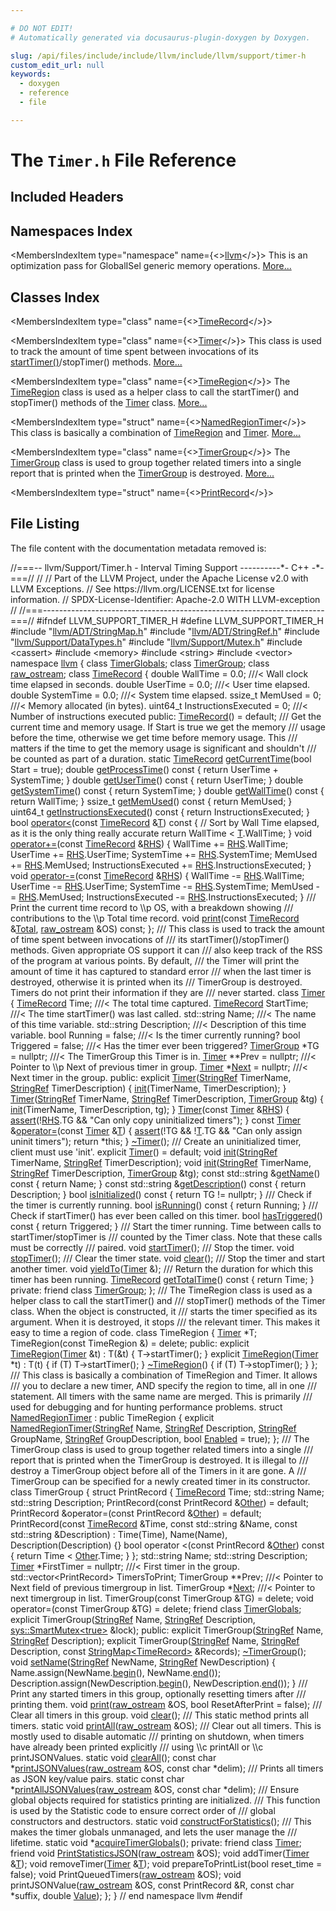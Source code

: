 ```yaml
---

# DO NOT EDIT!
# Automatically generated via docusaurus-plugin-doxygen by Doxygen.

slug: /api/files/include/include/llvm/include/llvm/support/timer-h
custom_edit_url: null
keywords:
  - doxygen
  - reference
  - file

---
```





# The `Timer.h` File Reference

<DoxygenPage pluginConfig={pluginConfig}>



## Included Headers

<IncludesList>
<IncludesListItem
  filePath="llvm/ADT/StringMap.h"
  permalink="/docs/api/files/include/include/llvm/include/llvm/adt/stringmap-h"
  isLocal="true" />
<IncludesListItem
  filePath="llvm/ADT/StringRef.h"
  permalink="/docs/api/files/include/include/llvm/include/llvm/adt/stringref-h"
  isLocal="true" />
<IncludesListItem
  filePath="llvm/Support/DataTypes.h"
  permalink="/docs/api/files/include/include/llvm/include/llvm/support/datatypes-h"
  isLocal="true" />
<IncludesListItem
  filePath="llvm/Support/Mutex.h"
  permalink="/docs/api/files/include/include/llvm/include/llvm/support/mutex-h"
  isLocal="true" />
<IncludesListItem
  filePath="cassert"
  permalink=""
  isLocal="false" />
<IncludesListItem
  filePath="memory"
  permalink=""
  isLocal="false" />
<IncludesListItem
  filePath="string"
  permalink=""
  isLocal="false" />
<IncludesListItem
  filePath="vector"
  permalink=""
  isLocal="false" />
</IncludesList>

## Namespaces Index

<MembersIndex>

<MembersIndexItem
  type="namespace"
  name={<><a href="/docs/api/namespaces/llvm">llvm</a></>}>
This is an optimization pass for GlobalISel generic memory operations. <a href="/docs/api/namespaces/llvm/#details">More...</a>
</MembersIndexItem>

</MembersIndex>

## Classes Index

<MembersIndex>

<MembersIndexItem
  type="class"
  name={<><a href="/docs/api/classes/llvm/timerecord">TimeRecord</a></>}>
</MembersIndexItem>

<MembersIndexItem
  type="class"
  name={<><a href="/docs/api/classes/llvm/timer">Timer</a></>}>
This class is used to track the amount of time spent between invocations of its <a href="/docs/api/classes/llvm/timer/#aa8c887576ec3b0d68c10ebf4097c367c">startTimer()</a>/stopTimer() methods. <a href="/docs/api/classes/llvm/timer/#details">More...</a>
</MembersIndexItem>

<MembersIndexItem
  type="class"
  name={<><a href="/docs/api/classes/llvm/timeregion">TimeRegion</a></>}>
The <a href="/docs/api/classes/llvm/timeregion">TimeRegion</a> class is used as a helper class to call the startTimer() and stopTimer() methods of the <a href="/docs/api/classes/llvm/timer">Timer</a> class. <a href="/docs/api/classes/llvm/timeregion/#details">More...</a>
</MembersIndexItem>

<MembersIndexItem
  type="struct"
  name={<><a href="/docs/api/structs/llvm/namedregiontimer">NamedRegionTimer</a></>}>
This class is basically a combination of <a href="/docs/api/classes/llvm/timeregion">TimeRegion</a> and <a href="/docs/api/classes/llvm/timer">Timer</a>. <a href="/docs/api/structs/llvm/namedregiontimer/#details">More...</a>
</MembersIndexItem>

<MembersIndexItem
  type="class"
  name={<><a href="/docs/api/classes/llvm/timergroup">TimerGroup</a></>}>
The <a href="/docs/api/classes/llvm/timergroup">TimerGroup</a> class is used to group together related timers into a single report that is printed when the <a href="/docs/api/classes/llvm/timergroup">TimerGroup</a> is destroyed. <a href="/docs/api/classes/llvm/timergroup/#details">More...</a>
</MembersIndexItem>

<MembersIndexItem
  type="struct"
  name={<><a href="/docs/api/structs/llvm/timergroup/printrecord">PrintRecord</a></>}>
</MembersIndexItem>

</MembersIndex>


## File Listing

The file content with the documentation metadata removed is:

<ProgramListing>

<Link id="l00001" /><CodeLine lineNumber="1"><span class="doxyHighlightComment">//===-- llvm/Support/Timer.h - Interval Timing Support ----------&#42;- C++ -&#42;-===//</span></CodeLine>
<Link id="l00002" /><CodeLine lineNumber="2"><span class="doxyHighlightComment">//</span></CodeLine>
<Link id="l00003" /><CodeLine lineNumber="3"><span class="doxyHighlightComment">// Part of the LLVM Project, under the Apache License v2.0 with LLVM Exceptions.</span></CodeLine>
<Link id="l00004" /><CodeLine lineNumber="4"><span class="doxyHighlightComment">// See https://llvm.org/LICENSE.txt for license information.</span></CodeLine>
<Link id="l00005" /><CodeLine lineNumber="5"><span class="doxyHighlightComment">// SPDX-License-Identifier: Apache-2.0 WITH LLVM-exception</span></CodeLine>
<Link id="l00006" /><CodeLine lineNumber="6"><span class="doxyHighlightComment">//</span></CodeLine>
<Link id="l00007" /><CodeLine lineNumber="7"><span class="doxyHighlightComment">//===----------------------------------------------------------------------===//</span></CodeLine>
<Link id="l00008" /><CodeLine lineNumber="8"></CodeLine>
<Link id="l00009" /><CodeLine lineNumber="9"><span class="doxyHighlightPreprocessor">#ifndef LLVM&#95;SUPPORT&#95;TIMER&#95;H</span></CodeLine>
<Link id="l00010" /><CodeLine lineNumber="10"><span class="doxyHighlightPreprocessor">#define LLVM&#95;SUPPORT&#95;TIMER&#95;H</span></CodeLine>
<Link id="l00011" /><CodeLine lineNumber="11"></CodeLine>
<Link id="l00012" /><CodeLine lineNumber="12"><span class="doxyHighlightPreprocessor">#include &quot;<a href="/docs/api/files/include/include/llvm/include/llvm/adt/stringmap-h">llvm/ADT/StringMap.h</a>&quot;</span></CodeLine>
<Link id="l00013" /><CodeLine lineNumber="13"><span class="doxyHighlightPreprocessor">#include &quot;<a href="/docs/api/files/include/include/llvm/include/llvm/adt/stringref-h">llvm/ADT/StringRef.h</a>&quot;</span></CodeLine>
<Link id="l00014" /><CodeLine lineNumber="14"><span class="doxyHighlightPreprocessor">#include &quot;<a href="/docs/api/files/include/include/llvm/include/llvm/support/datatypes-h">llvm/Support/DataTypes.h</a>&quot;</span></CodeLine>
<Link id="l00015" /><CodeLine lineNumber="15"><span class="doxyHighlightPreprocessor">#include &quot;<a href="/docs/api/files/include/include/llvm/include/llvm/support/mutex-h">llvm/Support/Mutex.h</a>&quot;</span></CodeLine>
<Link id="l00016" /><CodeLine lineNumber="16"><span class="doxyHighlightPreprocessor">#include &lt;cassert&gt;</span></CodeLine>
<Link id="l00017" /><CodeLine lineNumber="17"><span class="doxyHighlightPreprocessor">#include &lt;memory&gt;</span></CodeLine>
<Link id="l00018" /><CodeLine lineNumber="18"><span class="doxyHighlightPreprocessor">#include &lt;string&gt;</span></CodeLine>
<Link id="l00019" /><CodeLine lineNumber="19"><span class="doxyHighlightPreprocessor">#include &lt;vector&gt;</span></CodeLine>
<Link id="l00020" /><CodeLine lineNumber="20"></CodeLine>
<Link id="l00021" /><CodeLine lineNumber="21"><span class="doxyHighlightKeyword">namespace </span><span class="doxyHighlight"><a href="/docs/api/namespaces/llvm">llvm</a> &#123;</span></CodeLine>
<Link id="l00022" /><CodeLine lineNumber="22"></CodeLine>
<Link id="l00023" /><CodeLine lineNumber="23"><span class="doxyHighlightKeyword">class </span><span class="doxyHighlight"><a href="/docs/api/classes/llvm/timerglobals">TimerGlobals</a>;</span></CodeLine>
<Link id="l00024" /><CodeLine lineNumber="24"><span class="doxyHighlightKeyword">class </span><span class="doxyHighlight"><a href="/docs/api/classes/llvm/timergroup">TimerGroup</a>;</span></CodeLine>
<Link id="l00025" /><CodeLine lineNumber="25"><span class="doxyHighlightKeyword">class </span><span class="doxyHighlight"><a href="/docs/api/classes/llvm/raw-ostream">raw&#95;ostream</a>;</span></CodeLine>
<Link id="l00026" /><CodeLine lineNumber="26"></CodeLine>
<Link id="l00027" /><CodeLine lineNumber="27" lineLink="/docs/api/classes/llvm/timerecord"><span class="doxyHighlightKeyword">class </span><span class="doxyHighlight"><a href="/docs/api/classes/llvm/timerecord/#a7e2b905d7b1f16447ede730376aa5ae6">TimeRecord</a> &#123;</span></CodeLine>
<Link id="l00028" /><CodeLine lineNumber="28"><span class="doxyHighlight">  </span><span class="doxyHighlightKeywordType">double</span><span class="doxyHighlight"> WallTime = 0.0;             </span><span class="doxyHighlightComment">///&lt; Wall clock time elapsed in seconds.</span></CodeLine>
<Link id="l00029" /><CodeLine lineNumber="29"><span class="doxyHighlight">  </span><span class="doxyHighlightKeywordType">double</span><span class="doxyHighlight"> UserTime = 0.0;             </span><span class="doxyHighlightComment">///&lt; User time elapsed.</span></CodeLine>
<Link id="l00030" /><CodeLine lineNumber="30"><span class="doxyHighlight">  </span><span class="doxyHighlightKeywordType">double</span><span class="doxyHighlight"> SystemTime = 0.0;           </span><span class="doxyHighlightComment">///&lt; System time elapsed.</span></CodeLine>
<Link id="l00031" /><CodeLine lineNumber="31"><span class="doxyHighlight">  ssize&#95;t MemUsed = 0;               </span><span class="doxyHighlightComment">///&lt; Memory allocated (in bytes).</span></CodeLine>
<Link id="l00032" /><CodeLine lineNumber="32"><span class="doxyHighlight">  uint64&#95;t InstructionsExecuted = 0; </span><span class="doxyHighlightComment">///&lt; Number of instructions executed</span></CodeLine>
<Link id="l00033" /><CodeLine lineNumber="33"><span class="doxyHighlightKeyword">public</span><span class="doxyHighlight">:</span></CodeLine>
<Link id="l00034" /><CodeLine lineNumber="34" lineLink="/docs/api/classes/llvm/timerecord/#a7e2b905d7b1f16447ede730376aa5ae6"><span class="doxyHighlight">  <a href="/docs/api/classes/llvm/timerecord/#a7e2b905d7b1f16447ede730376aa5ae6">TimeRecord</a>() = </span><span class="doxyHighlightKeywordFlow">default</span><span class="doxyHighlight">;</span></CodeLine>
<Link id="l00035" /><CodeLine lineNumber="35"></CodeLine>
<Link id="l00036" /><CodeLine lineNumber="36"><span class="doxyHighlightComment">  /// Get the current time and memory usage.  If Start is true we get the memory</span></CodeLine>
<Link id="l00037" /><CodeLine lineNumber="37"><span class="doxyHighlightComment">  /// usage before the time, otherwise we get time before memory usage.  This</span></CodeLine>
<Link id="l00038" /><CodeLine lineNumber="38"><span class="doxyHighlightComment">  /// matters if the time to get the memory usage is significant and shouldn&#39;t</span></CodeLine>
<Link id="l00039" /><CodeLine lineNumber="39"><span class="doxyHighlightComment">  /// be counted as part of a duration.</span></CodeLine>
<Link id="l00040" /><CodeLine lineNumber="40"><span class="doxyHighlight">  </span><span class="doxyHighlightKeyword">static</span><span class="doxyHighlight"> <a href="/docs/api/classes/llvm/timerecord/#a7e2b905d7b1f16447ede730376aa5ae6">TimeRecord</a> <a href="/docs/api/classes/llvm/timerecord/#a867cbf168949d9b11c9dcb23ffb6989b">getCurrentTime</a>(</span><span class="doxyHighlightKeywordType">bool</span><span class="doxyHighlight"> Start = </span><span class="doxyHighlightKeyword">true</span><span class="doxyHighlight">);</span></CodeLine>
<Link id="l00041" /><CodeLine lineNumber="41"></CodeLine>
<Link id="l00042" /><CodeLine lineNumber="42" lineLink="/docs/api/classes/llvm/timerecord/#a1ea486f7287d4474be19b6f468362e67"><span class="doxyHighlight">  </span><span class="doxyHighlightKeywordType">double</span><span class="doxyHighlight"> <a href="/docs/api/classes/llvm/timerecord/#a1ea486f7287d4474be19b6f468362e67">getProcessTime</a>()</span><span class="doxyHighlightKeyword"> const </span><span class="doxyHighlight">&#123; </span><span class="doxyHighlightKeywordFlow">return</span><span class="doxyHighlight"> UserTime + SystemTime; &#125;</span></CodeLine>
<Link id="l00043" /><CodeLine lineNumber="43" lineLink="/docs/api/classes/llvm/timerecord/#a1342209f2cf0ac01e80832e77056c290"><span class="doxyHighlight">  </span><span class="doxyHighlightKeywordType">double</span><span class="doxyHighlight"> <a href="/docs/api/classes/llvm/timerecord/#a1342209f2cf0ac01e80832e77056c290">getUserTime</a>()</span><span class="doxyHighlightKeyword"> const </span><span class="doxyHighlight">&#123; </span><span class="doxyHighlightKeywordFlow">return</span><span class="doxyHighlight"> UserTime; &#125;</span></CodeLine>
<Link id="l00044" /><CodeLine lineNumber="44" lineLink="/docs/api/classes/llvm/timerecord/#ab8d3f182662b6d3183cf1f12080eee1d"><span class="doxyHighlight">  </span><span class="doxyHighlightKeywordType">double</span><span class="doxyHighlight"> <a href="/docs/api/classes/llvm/timerecord/#ab8d3f182662b6d3183cf1f12080eee1d">getSystemTime</a>()</span><span class="doxyHighlightKeyword"> const </span><span class="doxyHighlight">&#123; </span><span class="doxyHighlightKeywordFlow">return</span><span class="doxyHighlight"> SystemTime; &#125;</span></CodeLine>
<Link id="l00045" /><CodeLine lineNumber="45" lineLink="/docs/api/classes/llvm/timerecord/#a9177feaeded20b6e6d07d56994553a43"><span class="doxyHighlight">  </span><span class="doxyHighlightKeywordType">double</span><span class="doxyHighlight"> <a href="/docs/api/classes/llvm/timerecord/#a9177feaeded20b6e6d07d56994553a43">getWallTime</a>()</span><span class="doxyHighlightKeyword"> const </span><span class="doxyHighlight">&#123; </span><span class="doxyHighlightKeywordFlow">return</span><span class="doxyHighlight"> WallTime; &#125;</span></CodeLine>
<Link id="l00046" /><CodeLine lineNumber="46" lineLink="/docs/api/classes/llvm/timerecord/#aa3a44bdc77b8d5e27f7efa7b6f2d79ac"><span class="doxyHighlight">  ssize&#95;t <a href="/docs/api/classes/llvm/timerecord/#aa3a44bdc77b8d5e27f7efa7b6f2d79ac">getMemUsed</a>()</span><span class="doxyHighlightKeyword"> const </span><span class="doxyHighlight">&#123; </span><span class="doxyHighlightKeywordFlow">return</span><span class="doxyHighlight"> MemUsed; &#125;</span></CodeLine>
<Link id="l00047" /><CodeLine lineNumber="47" lineLink="/docs/api/classes/llvm/timerecord/#afce0e7693e64e0dae62fdb43e8d00c4c"><span class="doxyHighlight">  uint64&#95;t <a href="/docs/api/classes/llvm/timerecord/#afce0e7693e64e0dae62fdb43e8d00c4c">getInstructionsExecuted</a>()</span><span class="doxyHighlightKeyword"> const </span><span class="doxyHighlight">&#123; </span><span class="doxyHighlightKeywordFlow">return</span><span class="doxyHighlight"> InstructionsExecuted; &#125;</span></CodeLine>
<Link id="l00048" /><CodeLine lineNumber="48"></CodeLine>
<Link id="l00049" /><CodeLine lineNumber="49" lineLink="/docs/api/classes/llvm/timerecord/#aba2421471a764f90fa58c0f8c2c7b99d"><span class="doxyHighlight">  </span><span class="doxyHighlightKeywordType">bool</span><span class="doxyHighlight"> <a href="/docs/api/classes/llvm/timerecord/#aba2421471a764f90fa58c0f8c2c7b99d">operator&lt;</a>(</span><span class="doxyHighlightKeyword">const</span><span class="doxyHighlight"> <a href="/docs/api/classes/llvm/timerecord/#a7e2b905d7b1f16447ede730376aa5ae6">TimeRecord</a> &amp;<a href="/docs/api/files/lib/lib/target/lib/target/mips/mips16isellowering-cpp/#a0acb682b8260ab1c60b918599864e2e5">T</a>)</span><span class="doxyHighlightKeyword"> const </span><span class="doxyHighlight">&#123;</span></CodeLine>
<Link id="l00050" /><CodeLine lineNumber="50"><span class="doxyHighlight">    </span><span class="doxyHighlightComment">// Sort by Wall Time elapsed, as it is the only thing really accurate</span></CodeLine>
<Link id="l00051" /><CodeLine lineNumber="51"><span class="doxyHighlight">    </span><span class="doxyHighlightKeywordFlow">return</span><span class="doxyHighlight"> WallTime &lt; <a href="/docs/api/files/lib/lib/target/lib/target/mips/mips16isellowering-cpp/#a0acb682b8260ab1c60b918599864e2e5">T</a>.WallTime;</span></CodeLine>
<Link id="l00052" /><CodeLine lineNumber="52"><span class="doxyHighlight">  &#125;</span></CodeLine>
<Link id="l00053" /><CodeLine lineNumber="53"></CodeLine>
<Link id="l00054" /><CodeLine lineNumber="54" lineLink="/docs/api/classes/llvm/timerecord/#aa8b2dcaa200646994611260feb024ba3"><span class="doxyHighlight">  </span><span class="doxyHighlightKeywordType">void</span><span class="doxyHighlight"> <a href="/docs/api/classes/llvm/timerecord/#aa8b2dcaa200646994611260feb024ba3">operator+=</a>(</span><span class="doxyHighlightKeyword">const</span><span class="doxyHighlight"> <a href="/docs/api/classes/llvm/timerecord/#a7e2b905d7b1f16447ede730376aa5ae6">TimeRecord</a> &amp;<a href="/docs/api/files/lib/lib/target/lib/target/x86/x86partialreduction-cpp/#a87b8bfbbe9d8f7146d7f20a5fb42efd0">RHS</a>) &#123;</span></CodeLine>
<Link id="l00055" /><CodeLine lineNumber="55"><span class="doxyHighlight">    WallTime += <a href="/docs/api/files/lib/lib/target/lib/target/x86/x86partialreduction-cpp/#a87b8bfbbe9d8f7146d7f20a5fb42efd0">RHS</a>.WallTime;</span></CodeLine>
<Link id="l00056" /><CodeLine lineNumber="56"><span class="doxyHighlight">    UserTime += <a href="/docs/api/files/lib/lib/target/lib/target/x86/x86partialreduction-cpp/#a87b8bfbbe9d8f7146d7f20a5fb42efd0">RHS</a>.UserTime;</span></CodeLine>
<Link id="l00057" /><CodeLine lineNumber="57"><span class="doxyHighlight">    SystemTime += <a href="/docs/api/files/lib/lib/target/lib/target/x86/x86partialreduction-cpp/#a87b8bfbbe9d8f7146d7f20a5fb42efd0">RHS</a>.SystemTime;</span></CodeLine>
<Link id="l00058" /><CodeLine lineNumber="58"><span class="doxyHighlight">    MemUsed += <a href="/docs/api/files/lib/lib/target/lib/target/x86/x86partialreduction-cpp/#a87b8bfbbe9d8f7146d7f20a5fb42efd0">RHS</a>.MemUsed;</span></CodeLine>
<Link id="l00059" /><CodeLine lineNumber="59"><span class="doxyHighlight">    InstructionsExecuted += <a href="/docs/api/files/lib/lib/target/lib/target/x86/x86partialreduction-cpp/#a87b8bfbbe9d8f7146d7f20a5fb42efd0">RHS</a>.InstructionsExecuted;</span></CodeLine>
<Link id="l00060" /><CodeLine lineNumber="60"><span class="doxyHighlight">  &#125;</span></CodeLine>
<Link id="l00061" /><CodeLine lineNumber="61" lineLink="/docs/api/classes/llvm/timerecord/#aa769445a94193843a73ad52d8e5ef705"><span class="doxyHighlight">  </span><span class="doxyHighlightKeywordType">void</span><span class="doxyHighlight"> <a href="/docs/api/classes/llvm/timerecord/#aa769445a94193843a73ad52d8e5ef705">operator-=</a>(</span><span class="doxyHighlightKeyword">const</span><span class="doxyHighlight"> <a href="/docs/api/classes/llvm/timerecord/#a7e2b905d7b1f16447ede730376aa5ae6">TimeRecord</a> &amp;<a href="/docs/api/files/lib/lib/target/lib/target/x86/x86partialreduction-cpp/#a87b8bfbbe9d8f7146d7f20a5fb42efd0">RHS</a>) &#123;</span></CodeLine>
<Link id="l00062" /><CodeLine lineNumber="62"><span class="doxyHighlight">    WallTime -= <a href="/docs/api/files/lib/lib/target/lib/target/x86/x86partialreduction-cpp/#a87b8bfbbe9d8f7146d7f20a5fb42efd0">RHS</a>.WallTime;</span></CodeLine>
<Link id="l00063" /><CodeLine lineNumber="63"><span class="doxyHighlight">    UserTime -= <a href="/docs/api/files/lib/lib/target/lib/target/x86/x86partialreduction-cpp/#a87b8bfbbe9d8f7146d7f20a5fb42efd0">RHS</a>.UserTime;</span></CodeLine>
<Link id="l00064" /><CodeLine lineNumber="64"><span class="doxyHighlight">    SystemTime -= <a href="/docs/api/files/lib/lib/target/lib/target/x86/x86partialreduction-cpp/#a87b8bfbbe9d8f7146d7f20a5fb42efd0">RHS</a>.SystemTime;</span></CodeLine>
<Link id="l00065" /><CodeLine lineNumber="65"><span class="doxyHighlight">    MemUsed -= <a href="/docs/api/files/lib/lib/target/lib/target/x86/x86partialreduction-cpp/#a87b8bfbbe9d8f7146d7f20a5fb42efd0">RHS</a>.MemUsed;</span></CodeLine>
<Link id="l00066" /><CodeLine lineNumber="66"><span class="doxyHighlight">    InstructionsExecuted -= <a href="/docs/api/files/lib/lib/target/lib/target/x86/x86partialreduction-cpp/#a87b8bfbbe9d8f7146d7f20a5fb42efd0">RHS</a>.InstructionsExecuted;</span></CodeLine>
<Link id="l00067" /><CodeLine lineNumber="67"><span class="doxyHighlight">  &#125;</span></CodeLine>
<Link id="l00068" /><CodeLine lineNumber="68"></CodeLine>
<Link id="l00069" /><CodeLine lineNumber="69"><span class="doxyHighlightComment">  /// Print the current time record to \\p OS, with a breakdown showing</span></CodeLine>
<Link id="l00070" /><CodeLine lineNumber="70"><span class="doxyHighlightComment">  /// contributions to the \\p Total time record.</span></CodeLine>
<Link id="l00071" /><CodeLine lineNumber="71"><span class="doxyHighlight">  </span><span class="doxyHighlightKeywordType">void</span><span class="doxyHighlight"> <a href="/docs/api/classes/llvm/timerecord/#abc3d2ce671fe9070a5bbac3b6591497b">print</a>(</span><span class="doxyHighlightKeyword">const</span><span class="doxyHighlight"> <a href="/docs/api/classes/llvm/timerecord">TimeRecord</a> &amp;<a href="/docs/api/namespaces/llvm/#af5ab7a47bc553dfc3ee92daf969d0d7ca96b0141273eabab320119c467cdcaf17">Total</a>, <a href="/docs/api/classes/llvm/raw-ostream">raw&#95;ostream</a> &amp;OS) </span><span class="doxyHighlightKeyword">const</span><span class="doxyHighlight">;</span></CodeLine>
<Link id="l00072" /><CodeLine lineNumber="72"><span class="doxyHighlight">&#125;;</span></CodeLine>
<Link id="l00073" /><CodeLine lineNumber="73"></CodeLine>
<Link id="l00074" /><CodeLine lineNumber="74"><span class="doxyHighlightComment">/// This class is used to track the amount of time spent between invocations of</span></CodeLine>
<Link id="l00075" /><CodeLine lineNumber="75"><span class="doxyHighlightComment">/// its startTimer()/stopTimer() methods.  Given appropriate OS support it can</span></CodeLine>
<Link id="l00076" /><CodeLine lineNumber="76"><span class="doxyHighlightComment">/// also keep track of the RSS of the program at various points.  By default,</span></CodeLine>
<Link id="l00077" /><CodeLine lineNumber="77"><span class="doxyHighlightComment">/// the Timer will print the amount of time it has captured to standard error</span></CodeLine>
<Link id="l00078" /><CodeLine lineNumber="78"><span class="doxyHighlightComment">/// when the last timer is destroyed, otherwise it is printed when its</span></CodeLine>
<Link id="l00079" /><CodeLine lineNumber="79"><span class="doxyHighlightComment">/// TimerGroup is destroyed.  Timers do not print their information if they are</span></CodeLine>
<Link id="l00080" /><CodeLine lineNumber="80"><span class="doxyHighlightComment">/// never started.</span></CodeLine>
<Link id="l00081" /><CodeLine lineNumber="81" lineLink="/docs/api/classes/llvm/timer"><span class="doxyHighlightKeyword">class </span><span class="doxyHighlight"><a href="/docs/api/classes/llvm/timer/#aa625638779b64a2d67808371d6b37e4c">Timer</a> &#123;</span></CodeLine>
<Link id="l00082" /><CodeLine lineNumber="82"><span class="doxyHighlight">  <a href="/docs/api/classes/llvm/timerecord">TimeRecord</a> Time;          </span><span class="doxyHighlightComment">///&lt; The total time captured.</span></CodeLine>
<Link id="l00083" /><CodeLine lineNumber="83"><span class="doxyHighlight">  <a href="/docs/api/classes/llvm/timerecord">TimeRecord</a> StartTime;     </span><span class="doxyHighlightComment">///&lt; The time startTimer() was last called.</span></CodeLine>
<Link id="l00084" /><CodeLine lineNumber="84"><span class="doxyHighlight">  std::string Name;         </span><span class="doxyHighlightComment">///&lt; The name of this time variable.</span></CodeLine>
<Link id="l00085" /><CodeLine lineNumber="85"><span class="doxyHighlight">  std::string Description;  </span><span class="doxyHighlightComment">///&lt; Description of this time variable.</span></CodeLine>
<Link id="l00086" /><CodeLine lineNumber="86"><span class="doxyHighlight">  </span><span class="doxyHighlightKeywordType">bool</span><span class="doxyHighlight"> Running = </span><span class="doxyHighlightKeyword">false</span><span class="doxyHighlight">;     </span><span class="doxyHighlightComment">///&lt; Is the timer currently running?</span></CodeLine>
<Link id="l00087" /><CodeLine lineNumber="87"><span class="doxyHighlight">  </span><span class="doxyHighlightKeywordType">bool</span><span class="doxyHighlight"> Triggered = </span><span class="doxyHighlightKeyword">false</span><span class="doxyHighlight">;   </span><span class="doxyHighlightComment">///&lt; Has the timer ever been triggered?</span></CodeLine>
<Link id="l00088" /><CodeLine lineNumber="88"><span class="doxyHighlight">  <a href="/docs/api/classes/llvm/timer/#a7506160de448706bae0f7d804eb0be06">TimerGroup</a> &#42;TG = </span><span class="doxyHighlightKeyword">nullptr</span><span class="doxyHighlight">; </span><span class="doxyHighlightComment">///&lt; The TimerGroup this Timer is in.</span></CodeLine>
<Link id="l00089" /><CodeLine lineNumber="89"></CodeLine>
<Link id="l00090" /><CodeLine lineNumber="90"><span class="doxyHighlight">  <a href="/docs/api/classes/llvm/timer/#aa625638779b64a2d67808371d6b37e4c">Timer</a> &#42;&#42;Prev = </span><span class="doxyHighlightKeyword">nullptr</span><span class="doxyHighlight">;   </span><span class="doxyHighlightComment">///&lt; Pointer to \\p Next of previous timer in group.</span></CodeLine>
<Link id="l00091" /><CodeLine lineNumber="91"><span class="doxyHighlight">  <a href="/docs/api/classes/llvm/timer/#aa625638779b64a2d67808371d6b37e4c">Timer</a> &#42;<a href="/docs/api/namespaces/llvm/#ab13c360340346d082b959b8cd79f2c1a">Next</a> = </span><span class="doxyHighlightKeyword">nullptr</span><span class="doxyHighlight">;    </span><span class="doxyHighlightComment">///&lt; Next timer in the group.</span></CodeLine>
<Link id="l00092" /><CodeLine lineNumber="92"><span class="doxyHighlightKeyword">public</span><span class="doxyHighlight">:</span></CodeLine>
<Link id="l00093" /><CodeLine lineNumber="93" lineLink="/docs/api/classes/llvm/timer/#aa625638779b64a2d67808371d6b37e4c"><span class="doxyHighlight">  </span><span class="doxyHighlightKeyword">explicit</span><span class="doxyHighlight"> <a href="/docs/api/classes/llvm/timer/#aa625638779b64a2d67808371d6b37e4c">Timer</a>(<a href="/docs/api/classes/llvm/stringref">StringRef</a> TimerName, <a href="/docs/api/classes/llvm/stringref">StringRef</a> TimerDescription) &#123;</span></CodeLine>
<Link id="l00094" /><CodeLine lineNumber="94"><span class="doxyHighlight">    <a href="/docs/api/classes/llvm/timer/#a626ef204535e60dae4e698189c534583">init</a>(TimerName, TimerDescription);</span></CodeLine>
<Link id="l00095" /><CodeLine lineNumber="95"><span class="doxyHighlight">  &#125;</span></CodeLine>
<Link id="l00096" /><CodeLine lineNumber="96" lineLink="/docs/api/classes/llvm/timer/#aa8b653f9dc5b1efa566c44c511fdb2c7"><span class="doxyHighlight">  <a href="/docs/api/classes/llvm/timer/#aa8b653f9dc5b1efa566c44c511fdb2c7">Timer</a>(<a href="/docs/api/classes/llvm/stringref">StringRef</a> TimerName, <a href="/docs/api/classes/llvm/stringref">StringRef</a> TimerDescription, <a href="/docs/api/classes/llvm/timer/#a7506160de448706bae0f7d804eb0be06">TimerGroup</a> &amp;tg) &#123;</span></CodeLine>
<Link id="l00097" /><CodeLine lineNumber="97"><span class="doxyHighlight">    <a href="/docs/api/classes/llvm/timer/#a626ef204535e60dae4e698189c534583">init</a>(TimerName, TimerDescription, tg);</span></CodeLine>
<Link id="l00098" /><CodeLine lineNumber="98"><span class="doxyHighlight">  &#125;</span></CodeLine>
<Link id="l00099" /><CodeLine lineNumber="99" lineLink="/docs/api/classes/llvm/timer/#a819a10ee3461057f4b467ea448391215"><span class="doxyHighlight">  <a href="/docs/api/classes/llvm/timer/#a819a10ee3461057f4b467ea448391215">Timer</a>(</span><span class="doxyHighlightKeyword">const</span><span class="doxyHighlight"> <a href="/docs/api/classes/llvm/timer/#aa625638779b64a2d67808371d6b37e4c">Timer</a> &amp;<a href="/docs/api/files/lib/lib/target/lib/target/x86/x86partialreduction-cpp/#a87b8bfbbe9d8f7146d7f20a5fb42efd0">RHS</a>) &#123;</span></CodeLine>
<Link id="l00100" /><CodeLine lineNumber="100"><span class="doxyHighlight">    <a href="/docs/api/files/lib/lib/target/lib/target/amdgpu/silowercontrolflow-cpp/#a4868c5d81c5ccc98c47aeab6244346a0">assert</a>(!<a href="/docs/api/files/lib/lib/target/lib/target/x86/x86partialreduction-cpp/#a87b8bfbbe9d8f7146d7f20a5fb42efd0">RHS</a>.TG &amp;&amp; </span><span class="doxyHighlightStringLiteral">&quot;Can only copy uninitialized timers&quot;</span><span class="doxyHighlight">);</span></CodeLine>
<Link id="l00101" /><CodeLine lineNumber="101"><span class="doxyHighlight">  &#125;</span></CodeLine>
<Link id="l00102" /><CodeLine lineNumber="102" lineLink="/docs/api/classes/llvm/timer/#a3d185cbbbdb48aac0592d9c2cef8df39"><span class="doxyHighlight">  </span><span class="doxyHighlightKeyword">const</span><span class="doxyHighlight"> <a href="/docs/api/classes/llvm/timer/#aa625638779b64a2d67808371d6b37e4c">Timer</a> &amp;<a href="/docs/api/classes/llvm/timer/#a3d185cbbbdb48aac0592d9c2cef8df39">operator=</a>(</span><span class="doxyHighlightKeyword">const</span><span class="doxyHighlight"> <a href="/docs/api/classes/llvm/timer/#aa625638779b64a2d67808371d6b37e4c">Timer</a> &amp;<a href="/docs/api/files/lib/lib/target/lib/target/mips/mips16isellowering-cpp/#a0acb682b8260ab1c60b918599864e2e5">T</a>) &#123;</span></CodeLine>
<Link id="l00103" /><CodeLine lineNumber="103"><span class="doxyHighlight">    <a href="/docs/api/files/lib/lib/target/lib/target/amdgpu/silowercontrolflow-cpp/#a4868c5d81c5ccc98c47aeab6244346a0">assert</a>(!TG &amp;&amp; !<a href="/docs/api/files/lib/lib/target/lib/target/mips/mips16isellowering-cpp/#a0acb682b8260ab1c60b918599864e2e5">T</a>.TG &amp;&amp; </span><span class="doxyHighlightStringLiteral">&quot;Can only assign uninit timers&quot;</span><span class="doxyHighlight">);</span></CodeLine>
<Link id="l00104" /><CodeLine lineNumber="104"><span class="doxyHighlight">    </span><span class="doxyHighlightKeywordFlow">return</span><span class="doxyHighlight"> &#42;</span><span class="doxyHighlightKeyword">this</span><span class="doxyHighlight">;</span></CodeLine>
<Link id="l00105" /><CodeLine lineNumber="105"><span class="doxyHighlight">  &#125;</span></CodeLine>
<Link id="l00106" /><CodeLine lineNumber="106"><span class="doxyHighlight">  <a href="/docs/api/classes/llvm/timer/#a14fa469c4c295c5fa6e66a4ad1092146">~Timer</a>();</span></CodeLine>
<Link id="l00107" /><CodeLine lineNumber="107"></CodeLine>
<Link id="l00108" /><CodeLine lineNumber="108"><span class="doxyHighlightComment">  /// Create an uninitialized timer, client must use &#39;init&#39;.</span></CodeLine>
<Link id="l00109" /><CodeLine lineNumber="109" lineLink="/docs/api/classes/llvm/timer/#a7c329a95bec61626fd95b9e56c21c72f"><span class="doxyHighlight">  </span><span class="doxyHighlightKeyword">explicit</span><span class="doxyHighlight"> <a href="/docs/api/classes/llvm/timer/#a7c329a95bec61626fd95b9e56c21c72f">Timer</a>() = </span><span class="doxyHighlightKeywordFlow">default</span><span class="doxyHighlight">;</span></CodeLine>
<Link id="l00110" /><CodeLine lineNumber="110"><span class="doxyHighlight">  </span><span class="doxyHighlightKeywordType">void</span><span class="doxyHighlight"> <a href="/docs/api/classes/llvm/timer/#a626ef204535e60dae4e698189c534583">init</a>(<a href="/docs/api/classes/llvm/stringref">StringRef</a> TimerName, <a href="/docs/api/classes/llvm/stringref">StringRef</a> TimerDescription);</span></CodeLine>
<Link id="l00111" /><CodeLine lineNumber="111"><span class="doxyHighlight">  </span><span class="doxyHighlightKeywordType">void</span><span class="doxyHighlight"> <a href="/docs/api/classes/llvm/timer/#a626ef204535e60dae4e698189c534583">init</a>(<a href="/docs/api/classes/llvm/stringref">StringRef</a> TimerName, <a href="/docs/api/classes/llvm/stringref">StringRef</a> TimerDescription, <a href="/docs/api/classes/llvm/timer/#a7506160de448706bae0f7d804eb0be06">TimerGroup</a> &amp;tg);</span></CodeLine>
<Link id="l00112" /><CodeLine lineNumber="112"></CodeLine>
<Link id="l00113" /><CodeLine lineNumber="113" lineLink="/docs/api/classes/llvm/timer/#a77573dc9514d78bdf64d3d275de25294"><span class="doxyHighlight">  </span><span class="doxyHighlightKeyword">const</span><span class="doxyHighlight"> std::string &amp;<a href="/docs/api/classes/llvm/timer/#a77573dc9514d78bdf64d3d275de25294">getName</a>()</span><span class="doxyHighlightKeyword"> const </span><span class="doxyHighlight">&#123; </span><span class="doxyHighlightKeywordFlow">return</span><span class="doxyHighlight"> Name; &#125;</span></CodeLine>
<Link id="l00114" /><CodeLine lineNumber="114" lineLink="/docs/api/classes/llvm/timer/#a51bc38b05ebb4dd0b97b73d874b00e17"><span class="doxyHighlight">  </span><span class="doxyHighlightKeyword">const</span><span class="doxyHighlight"> std::string &amp;<a href="/docs/api/classes/llvm/timer/#a51bc38b05ebb4dd0b97b73d874b00e17">getDescription</a>()</span><span class="doxyHighlightKeyword"> const </span><span class="doxyHighlight">&#123; </span><span class="doxyHighlightKeywordFlow">return</span><span class="doxyHighlight"> Description; &#125;</span></CodeLine>
<Link id="l00115" /><CodeLine lineNumber="115" lineLink="/docs/api/classes/llvm/timer/#aa25101e7813e309dd54b91715a7a6d2b"><span class="doxyHighlight">  </span><span class="doxyHighlightKeywordType">bool</span><span class="doxyHighlight"> <a href="/docs/api/classes/llvm/timer/#aa25101e7813e309dd54b91715a7a6d2b">isInitialized</a>()</span><span class="doxyHighlightKeyword"> const </span><span class="doxyHighlight">&#123; </span><span class="doxyHighlightKeywordFlow">return</span><span class="doxyHighlight"> TG != </span><span class="doxyHighlightKeyword">nullptr</span><span class="doxyHighlight">; &#125;</span></CodeLine>
<Link id="l00116" /><CodeLine lineNumber="116"></CodeLine>
<Link id="l00117" /><CodeLine lineNumber="117"><span class="doxyHighlightComment">  /// Check if the timer is currently running.</span></CodeLine>
<Link id="l00118" /><CodeLine lineNumber="118" lineLink="/docs/api/classes/llvm/timer/#a154b012435c1f9e401727392754099f6"><span class="doxyHighlight">  </span><span class="doxyHighlightKeywordType">bool</span><span class="doxyHighlight"> <a href="/docs/api/classes/llvm/timer/#a154b012435c1f9e401727392754099f6">isRunning</a>()</span><span class="doxyHighlightKeyword"> const </span><span class="doxyHighlight">&#123; </span><span class="doxyHighlightKeywordFlow">return</span><span class="doxyHighlight"> Running; &#125;</span></CodeLine>
<Link id="l00119" /><CodeLine lineNumber="119"></CodeLine>
<Link id="l00120" /><CodeLine lineNumber="120"><span class="doxyHighlightComment">  /// Check if startTimer() has ever been called on this timer.</span></CodeLine>
<Link id="l00121" /><CodeLine lineNumber="121" lineLink="/docs/api/classes/llvm/timer/#a003ef0e2ab103b8e92173ca4661253c2"><span class="doxyHighlight">  </span><span class="doxyHighlightKeywordType">bool</span><span class="doxyHighlight"> <a href="/docs/api/classes/llvm/timer/#a003ef0e2ab103b8e92173ca4661253c2">hasTriggered</a>()</span><span class="doxyHighlightKeyword"> const </span><span class="doxyHighlight">&#123; </span><span class="doxyHighlightKeywordFlow">return</span><span class="doxyHighlight"> Triggered; &#125;</span></CodeLine>
<Link id="l00122" /><CodeLine lineNumber="122"></CodeLine>
<Link id="l00123" /><CodeLine lineNumber="123"><span class="doxyHighlightComment">  /// Start the timer running.  Time between calls to startTimer/stopTimer is</span></CodeLine>
<Link id="l00124" /><CodeLine lineNumber="124"><span class="doxyHighlightComment">  /// counted by the Timer class.  Note that these calls must be correctly</span></CodeLine>
<Link id="l00125" /><CodeLine lineNumber="125"><span class="doxyHighlightComment">  /// paired.</span></CodeLine>
<Link id="l00126" /><CodeLine lineNumber="126"><span class="doxyHighlight">  </span><span class="doxyHighlightKeywordType">void</span><span class="doxyHighlight"> <a href="/docs/api/classes/llvm/timer/#aa8c887576ec3b0d68c10ebf4097c367c">startTimer</a>();</span></CodeLine>
<Link id="l00127" /><CodeLine lineNumber="127"></CodeLine>
<Link id="l00128" /><CodeLine lineNumber="128"><span class="doxyHighlightComment">  /// Stop the timer.</span></CodeLine>
<Link id="l00129" /><CodeLine lineNumber="129"><span class="doxyHighlight">  </span><span class="doxyHighlightKeywordType">void</span><span class="doxyHighlight"> <a href="/docs/api/classes/llvm/timer/#a27f97da1b1d19ad74a847703ca25c455">stopTimer</a>();</span></CodeLine>
<Link id="l00130" /><CodeLine lineNumber="130"></CodeLine>
<Link id="l00131" /><CodeLine lineNumber="131"><span class="doxyHighlightComment">  /// Clear the timer state.</span></CodeLine>
<Link id="l00132" /><CodeLine lineNumber="132"><span class="doxyHighlight">  </span><span class="doxyHighlightKeywordType">void</span><span class="doxyHighlight"> <a href="/docs/api/classes/llvm/timer/#a6a69c5013bf0718850825e647619f62d">clear</a>();</span></CodeLine>
<Link id="l00133" /><CodeLine lineNumber="133"></CodeLine>
<Link id="l00134" /><CodeLine lineNumber="134"><span class="doxyHighlightComment">  /// Stop the timer and start another timer.</span></CodeLine>
<Link id="l00135" /><CodeLine lineNumber="135"><span class="doxyHighlight">  </span><span class="doxyHighlightKeywordType">void</span><span class="doxyHighlight"> <a href="/docs/api/classes/llvm/timer/#a11d839629903c298dd989f057ef541b0">yieldTo</a>(<a href="/docs/api/classes/llvm/timer">Timer</a> &amp;);</span></CodeLine>
<Link id="l00136" /><CodeLine lineNumber="136"></CodeLine>
<Link id="l00137" /><CodeLine lineNumber="137"><span class="doxyHighlightComment">  /// Return the duration for which this timer has been running.</span></CodeLine>
<Link id="l00138" /><CodeLine lineNumber="138" lineLink="/docs/api/classes/llvm/timer/#abb761d10e49ca4c4a9d95e30dc026c9d"><span class="doxyHighlight">  <a href="/docs/api/classes/llvm/timerecord">TimeRecord</a> <a href="/docs/api/classes/llvm/timer/#abb761d10e49ca4c4a9d95e30dc026c9d">getTotalTime</a>()</span><span class="doxyHighlightKeyword"> const </span><span class="doxyHighlight">&#123; </span><span class="doxyHighlightKeywordFlow">return</span><span class="doxyHighlight"> Time; &#125;</span></CodeLine>
<Link id="l00139" /><CodeLine lineNumber="139"></CodeLine>
<Link id="l00140" /><CodeLine lineNumber="140"><span class="doxyHighlightKeyword">private</span><span class="doxyHighlight">:</span></CodeLine>
<Link id="l00141" /><CodeLine lineNumber="141" lineLink="/docs/api/classes/llvm/timer/#a7506160de448706bae0f7d804eb0be06"><span class="doxyHighlight">  </span><span class="doxyHighlightKeyword">friend</span><span class="doxyHighlight"> </span><span class="doxyHighlightKeyword">class </span><span class="doxyHighlight"><a href="/docs/api/classes/llvm/timer/#a7506160de448706bae0f7d804eb0be06">TimerGroup</a>;</span></CodeLine>
<Link id="l00142" /><CodeLine lineNumber="142"><span class="doxyHighlight">&#125;;</span></CodeLine>
<Link id="l00143" /><CodeLine lineNumber="143"></CodeLine>
<Link id="l00144" /><CodeLine lineNumber="144"><span class="doxyHighlightComment">/// The TimeRegion class is used as a helper class to call the startTimer() and</span></CodeLine>
<Link id="l00145" /><CodeLine lineNumber="145"><span class="doxyHighlightComment">/// stopTimer() methods of the Timer class.  When the object is constructed, it</span></CodeLine>
<Link id="l00146" /><CodeLine lineNumber="146"><span class="doxyHighlightComment">/// starts the timer specified as its argument.  When it is destroyed, it stops</span></CodeLine>
<Link id="l00147" /><CodeLine lineNumber="147"><span class="doxyHighlightComment">/// the relevant timer.  This makes it easy to time a region of code.</span></CodeLine>
<Link id="l00148" /><CodeLine lineNumber="148" lineLink="/docs/api/classes/llvm/timeregion"><span class="doxyHighlightKeyword">class </span><span class="doxyHighlight">TimeRegion &#123;</span></CodeLine>
<Link id="l00149" /><CodeLine lineNumber="149"><span class="doxyHighlight">  <a href="/docs/api/classes/llvm/timer">Timer</a> &#42;T;</span></CodeLine>
<Link id="l00150" /><CodeLine lineNumber="150"><span class="doxyHighlight">  TimeRegion(</span><span class="doxyHighlightKeyword">const</span><span class="doxyHighlight"> TimeRegion &amp;) = </span><span class="doxyHighlightKeyword">delete</span><span class="doxyHighlight">;</span></CodeLine>
<Link id="l00151" /><CodeLine lineNumber="151"></CodeLine>
<Link id="l00152" /><CodeLine lineNumber="152"><span class="doxyHighlightKeyword">public</span><span class="doxyHighlight">:</span></CodeLine>
<Link id="l00153" /><CodeLine lineNumber="153" lineLink="/docs/api/classes/llvm/timeregion/#a5e32a94b815798a4b4927495016994b1"><span class="doxyHighlight">  </span><span class="doxyHighlightKeyword">explicit</span><span class="doxyHighlight"> <a href="/docs/api/classes/llvm/timeregion/#a5e32a94b815798a4b4927495016994b1">TimeRegion</a>(<a href="/docs/api/classes/llvm/timer">Timer</a> &amp;t) : T(&amp;t) &#123;</span></CodeLine>
<Link id="l00154" /><CodeLine lineNumber="154"><span class="doxyHighlight">    T-&gt;startTimer();</span></CodeLine>
<Link id="l00155" /><CodeLine lineNumber="155"><span class="doxyHighlight">  &#125;</span></CodeLine>
<Link id="l00156" /><CodeLine lineNumber="156" lineLink="/docs/api/classes/llvm/timeregion/#addf3c54c213a46b9e9a86d9c4f966e8a"><span class="doxyHighlight">  </span><span class="doxyHighlightKeyword">explicit</span><span class="doxyHighlight"> <a href="/docs/api/classes/llvm/timeregion/#addf3c54c213a46b9e9a86d9c4f966e8a">TimeRegion</a>(<a href="/docs/api/classes/llvm/timer">Timer</a> &#42;t) : T(t) &#123;</span></CodeLine>
<Link id="l00157" /><CodeLine lineNumber="157"><span class="doxyHighlight">    </span><span class="doxyHighlightKeywordFlow">if</span><span class="doxyHighlight"> (T) T-&gt;startTimer();</span></CodeLine>
<Link id="l00158" /><CodeLine lineNumber="158"><span class="doxyHighlight">  &#125;</span></CodeLine>
<Link id="l00159" /><CodeLine lineNumber="159" lineLink="/docs/api/classes/llvm/timeregion/#a4c71c9c46a18d4b15b25fd44109df4f3"><span class="doxyHighlight">  <a href="/docs/api/classes/llvm/timeregion/#a4c71c9c46a18d4b15b25fd44109df4f3">~TimeRegion</a>() &#123;</span></CodeLine>
<Link id="l00160" /><CodeLine lineNumber="160"><span class="doxyHighlight">    </span><span class="doxyHighlightKeywordFlow">if</span><span class="doxyHighlight"> (T) T-&gt;stopTimer();</span></CodeLine>
<Link id="l00161" /><CodeLine lineNumber="161"><span class="doxyHighlight">  &#125;</span></CodeLine>
<Link id="l00162" /><CodeLine lineNumber="162"><span class="doxyHighlight">&#125;;</span></CodeLine>
<Link id="l00163" /><CodeLine lineNumber="163"></CodeLine>
<Link id="l00164" /><CodeLine lineNumber="164"><span class="doxyHighlightComment">/// This class is basically a combination of TimeRegion and Timer.  It allows</span></CodeLine>
<Link id="l00165" /><CodeLine lineNumber="165"><span class="doxyHighlightComment">/// you to declare a new timer, AND specify the region to time, all in one</span></CodeLine>
<Link id="l00166" /><CodeLine lineNumber="166"><span class="doxyHighlightComment">/// statement.  All timers with the same name are merged.  This is primarily</span></CodeLine>
<Link id="l00167" /><CodeLine lineNumber="167"><span class="doxyHighlightComment">/// used for debugging and for hunting performance problems.</span></CodeLine>
<Link id="l00168" /><CodeLine lineNumber="168" lineLink="/docs/api/structs/llvm/namedregiontimer"><span class="doxyHighlightKeyword">struct </span><span class="doxyHighlight"><a href="/docs/api/structs/llvm/namedregiontimer/#a49aea1d2b11c5daa73a6581fbaed6508">NamedRegionTimer</a> : </span><span class="doxyHighlightKeyword">public</span><span class="doxyHighlight"> TimeRegion &#123;</span></CodeLine>
<Link id="l00169" /><CodeLine lineNumber="169"><span class="doxyHighlight">  </span><span class="doxyHighlightKeyword">explicit</span><span class="doxyHighlight"> <a href="/docs/api/structs/llvm/namedregiontimer/#a49aea1d2b11c5daa73a6581fbaed6508">NamedRegionTimer</a>(<a href="/docs/api/classes/llvm/stringref">StringRef</a> Name, <a href="/docs/api/classes/llvm/stringref">StringRef</a> Description,</span></CodeLine>
<Link id="l00170" /><CodeLine lineNumber="170"><span class="doxyHighlight">                            <a href="/docs/api/classes/llvm/stringref">StringRef</a> GroupName,</span></CodeLine>
<Link id="l00171" /><CodeLine lineNumber="171"><span class="doxyHighlight">                            <a href="/docs/api/classes/llvm/stringref">StringRef</a> GroupDescription, </span><span class="doxyHighlightKeywordType">bool</span><span class="doxyHighlight"> <a href="/docs/api/files/lib/lib/support/statistic-cpp/#a558f5c44426d0eb7abb82a65e8892d9a">Enabled</a> = </span><span class="doxyHighlightKeyword">true</span><span class="doxyHighlight">);</span></CodeLine>
<Link id="l00172" /><CodeLine lineNumber="172"><span class="doxyHighlight">&#125;;</span></CodeLine>
<Link id="l00173" /><CodeLine lineNumber="173"></CodeLine>
<Link id="l00174" /><CodeLine lineNumber="174"><span class="doxyHighlightComment">/// The TimerGroup class is used to group together related timers into a single</span></CodeLine>
<Link id="l00175" /><CodeLine lineNumber="175"><span class="doxyHighlightComment">/// report that is printed when the TimerGroup is destroyed.  It is illegal to</span></CodeLine>
<Link id="l00176" /><CodeLine lineNumber="176"><span class="doxyHighlightComment">/// destroy a TimerGroup object before all of the Timers in it are gone.  A</span></CodeLine>
<Link id="l00177" /><CodeLine lineNumber="177"><span class="doxyHighlightComment">/// TimerGroup can be specified for a newly created timer in its constructor.</span></CodeLine>
<Link id="l00178" /><CodeLine lineNumber="178" lineLink="/docs/api/classes/llvm/timergroup"><span class="doxyHighlightKeyword">class </span><span class="doxyHighlight">TimerGroup &#123;</span></CodeLine>
<Link id="l00179" /><CodeLine lineNumber="179"><span class="doxyHighlight">  </span><span class="doxyHighlightKeyword">struct </span><span class="doxyHighlight">PrintRecord &#123;</span></CodeLine>
<Link id="l00180" /><CodeLine lineNumber="180"><span class="doxyHighlight">    <a href="/docs/api/classes/llvm/timerecord">TimeRecord</a> Time;</span></CodeLine>
<Link id="l00181" /><CodeLine lineNumber="181"><span class="doxyHighlight">    std::string Name;</span></CodeLine>
<Link id="l00182" /><CodeLine lineNumber="182"><span class="doxyHighlight">    std::string Description;</span></CodeLine>
<Link id="l00183" /><CodeLine lineNumber="183"></CodeLine>
<Link id="l00184" /><CodeLine lineNumber="184"><span class="doxyHighlight">    PrintRecord(</span><span class="doxyHighlightKeyword">const</span><span class="doxyHighlight"> PrintRecord &amp;<a href="/docs/api/namespaces/llvm/#a9eb4f5b98b70ee4fab9614ed58282c1fa6311ae17c1ee52b36e68aaf4ad066387">Other</a>) = </span><span class="doxyHighlightKeywordFlow">default</span><span class="doxyHighlight">;</span></CodeLine>
<Link id="l00185" /><CodeLine lineNumber="185"><span class="doxyHighlight">    PrintRecord &amp;operator=(</span><span class="doxyHighlightKeyword">const</span><span class="doxyHighlight"> PrintRecord &amp;<a href="/docs/api/namespaces/llvm/#a9eb4f5b98b70ee4fab9614ed58282c1fa6311ae17c1ee52b36e68aaf4ad066387">Other</a>) = </span><span class="doxyHighlightKeywordFlow">default</span><span class="doxyHighlight">;</span></CodeLine>
<Link id="l00186" /><CodeLine lineNumber="186"><span class="doxyHighlight">    PrintRecord(</span><span class="doxyHighlightKeyword">const</span><span class="doxyHighlight"> <a href="/docs/api/classes/llvm/timerecord">TimeRecord</a> &amp;Time, </span><span class="doxyHighlightKeyword">const</span><span class="doxyHighlight"> std::string &amp;Name,</span></CodeLine>
<Link id="l00187" /><CodeLine lineNumber="187"><span class="doxyHighlight">                </span><span class="doxyHighlightKeyword">const</span><span class="doxyHighlight"> std::string &amp;Description)</span></CodeLine>
<Link id="l00188" /><CodeLine lineNumber="188"><span class="doxyHighlight">      : Time(Time), Name(Name), Description(Description) &#123;&#125;</span></CodeLine>
<Link id="l00189" /><CodeLine lineNumber="189"></CodeLine>
<Link id="l00190" /><CodeLine lineNumber="190"><span class="doxyHighlight">    </span><span class="doxyHighlightKeywordType">bool</span><span class="doxyHighlight"> operator &lt;(</span><span class="doxyHighlightKeyword">const</span><span class="doxyHighlight"> PrintRecord &amp;<a href="/docs/api/namespaces/llvm/#a9eb4f5b98b70ee4fab9614ed58282c1fa6311ae17c1ee52b36e68aaf4ad066387">Other</a>)</span><span class="doxyHighlightKeyword"> const </span><span class="doxyHighlight">&#123;</span></CodeLine>
<Link id="l00191" /><CodeLine lineNumber="191"><span class="doxyHighlight">      </span><span class="doxyHighlightKeywordFlow">return</span><span class="doxyHighlight"> Time &lt; <a href="/docs/api/namespaces/llvm/#a9eb4f5b98b70ee4fab9614ed58282c1fa6311ae17c1ee52b36e68aaf4ad066387">Other</a>.Time;</span></CodeLine>
<Link id="l00192" /><CodeLine lineNumber="192"><span class="doxyHighlight">    &#125;</span></CodeLine>
<Link id="l00193" /><CodeLine lineNumber="193"><span class="doxyHighlight">  &#125;;</span></CodeLine>
<Link id="l00194" /><CodeLine lineNumber="194"><span class="doxyHighlight">  std::string Name;</span></CodeLine>
<Link id="l00195" /><CodeLine lineNumber="195"><span class="doxyHighlight">  std::string Description;</span></CodeLine>
<Link id="l00196" /><CodeLine lineNumber="196"><span class="doxyHighlight">  <a href="/docs/api/classes/llvm/timergroup/#a50de43af5bed41f30c071d8cce0e81bc">Timer</a> &#42;FirstTimer = </span><span class="doxyHighlightKeyword">nullptr</span><span class="doxyHighlight">; </span><span class="doxyHighlightComment">///&lt; First timer in the group.</span></CodeLine>
<Link id="l00197" /><CodeLine lineNumber="197"><span class="doxyHighlight">  std::vector&lt;PrintRecord&gt; TimersToPrint;</span></CodeLine>
<Link id="l00198" /><CodeLine lineNumber="198"></CodeLine>
<Link id="l00199" /><CodeLine lineNumber="199"><span class="doxyHighlight">  TimerGroup &#42;&#42;Prev; </span><span class="doxyHighlightComment">///&lt; Pointer to Next field of previous timergroup in list.</span></CodeLine>
<Link id="l00200" /><CodeLine lineNumber="200"><span class="doxyHighlight">  TimerGroup &#42;<a href="/docs/api/namespaces/llvm/#ab13c360340346d082b959b8cd79f2c1a">Next</a>;  </span><span class="doxyHighlightComment">///&lt; Pointer to next timergroup in list.</span></CodeLine>
<Link id="l00201" /><CodeLine lineNumber="201"><span class="doxyHighlight">  TimerGroup(</span><span class="doxyHighlightKeyword">const</span><span class="doxyHighlight"> TimerGroup &amp;TG) = </span><span class="doxyHighlightKeyword">delete</span><span class="doxyHighlight">;</span></CodeLine>
<Link id="l00202" /><CodeLine lineNumber="202"><span class="doxyHighlight">  </span><span class="doxyHighlightKeywordType">void</span><span class="doxyHighlight"> operator=(</span><span class="doxyHighlightKeyword">const</span><span class="doxyHighlight"> TimerGroup &amp;TG) = </span><span class="doxyHighlightKeyword">delete</span><span class="doxyHighlight">;</span></CodeLine>
<Link id="l00203" /><CodeLine lineNumber="203"></CodeLine>
<Link id="l00204" /><CodeLine lineNumber="204" lineLink="/docs/api/classes/llvm/timergroup/#a9407d0e8951ad545960e481275ecfc74"><span class="doxyHighlight">  </span><span class="doxyHighlightKeyword">friend</span><span class="doxyHighlight"> </span><span class="doxyHighlightKeyword">class </span><span class="doxyHighlight"><a href="/docs/api/classes/llvm/timergroup/#a9407d0e8951ad545960e481275ecfc74">TimerGlobals</a>;</span></CodeLine>
<Link id="l00205" /><CodeLine lineNumber="205"><span class="doxyHighlight">  </span><span class="doxyHighlightKeyword">explicit</span><span class="doxyHighlight"> TimerGroup(<a href="/docs/api/classes/llvm/stringref">StringRef</a> Name, <a href="/docs/api/classes/llvm/stringref">StringRef</a> Description,</span></CodeLine>
<Link id="l00206" /><CodeLine lineNumber="206"><span class="doxyHighlight">                      <a href="/docs/api/classes/llvm/sys/smartmutex">sys::SmartMutex&lt;true&gt;</a> &amp;lock);</span></CodeLine>
<Link id="l00207" /><CodeLine lineNumber="207"></CodeLine>
<Link id="l00208" /><CodeLine lineNumber="208"><span class="doxyHighlightKeyword">public</span><span class="doxyHighlight">:</span></CodeLine>
<Link id="l00209" /><CodeLine lineNumber="209"><span class="doxyHighlight">  </span><span class="doxyHighlightKeyword">explicit</span><span class="doxyHighlight"> TimerGroup(<a href="/docs/api/classes/llvm/stringref">StringRef</a> Name, <a href="/docs/api/classes/llvm/stringref">StringRef</a> Description);</span></CodeLine>
<Link id="l00210" /><CodeLine lineNumber="210"></CodeLine>
<Link id="l00211" /><CodeLine lineNumber="211"><span class="doxyHighlight">  </span><span class="doxyHighlightKeyword">explicit</span><span class="doxyHighlight"> TimerGroup(<a href="/docs/api/classes/llvm/stringref">StringRef</a> Name, <a href="/docs/api/classes/llvm/stringref">StringRef</a> Description,</span></CodeLine>
<Link id="l00212" /><CodeLine lineNumber="212"><span class="doxyHighlight">                      </span><span class="doxyHighlightKeyword">const</span><span class="doxyHighlight"> <a href="/docs/api/classes/llvm/stringmap">StringMap&lt;TimeRecord&gt;</a> &amp;Records);</span></CodeLine>
<Link id="l00213" /><CodeLine lineNumber="213"></CodeLine>
<Link id="l00214" /><CodeLine lineNumber="214"><span class="doxyHighlight">  <a href="/docs/api/classes/llvm/timergroup/#a9efb4749c57851398d2b7f84b24f017d">~TimerGroup</a>();</span></CodeLine>
<Link id="l00215" /><CodeLine lineNumber="215"></CodeLine>
<Link id="l00216" /><CodeLine lineNumber="216" lineLink="/docs/api/classes/llvm/timergroup/#a29867e6cdcf4cc5c4f0170e34f262ec2"><span class="doxyHighlight">  </span><span class="doxyHighlightKeywordType">void</span><span class="doxyHighlight"> <a href="/docs/api/classes/llvm/timergroup/#a29867e6cdcf4cc5c4f0170e34f262ec2">setName</a>(<a href="/docs/api/classes/llvm/stringref">StringRef</a> NewName, <a href="/docs/api/classes/llvm/stringref">StringRef</a> NewDescription) &#123;</span></CodeLine>
<Link id="l00217" /><CodeLine lineNumber="217"><span class="doxyHighlight">    Name.assign(NewName.<a href="/docs/api/classes/llvm/stringref/#a46f643f1eb1939362c7dd79361bcbd0e">begin</a>(), NewName.<a href="/docs/api/classes/llvm/stringref/#a996c7ca3dd6843ba5d55a7c217770270">end</a>());</span></CodeLine>
<Link id="l00218" /><CodeLine lineNumber="218"><span class="doxyHighlight">    Description.assign(NewDescription.<a href="/docs/api/classes/llvm/stringref/#a46f643f1eb1939362c7dd79361bcbd0e">begin</a>(), NewDescription.<a href="/docs/api/classes/llvm/stringref/#a996c7ca3dd6843ba5d55a7c217770270">end</a>());</span></CodeLine>
<Link id="l00219" /><CodeLine lineNumber="219"><span class="doxyHighlight">  &#125;</span></CodeLine>
<Link id="l00220" /><CodeLine lineNumber="220"></CodeLine>
<Link id="l00221" /><CodeLine lineNumber="221"><span class="doxyHighlightComment">  /// Print any started timers in this group, optionally resetting timers after</span></CodeLine>
<Link id="l00222" /><CodeLine lineNumber="222"><span class="doxyHighlightComment">  /// printing them.</span></CodeLine>
<Link id="l00223" /><CodeLine lineNumber="223"><span class="doxyHighlight">  </span><span class="doxyHighlightKeywordType">void</span><span class="doxyHighlight"> <a href="/docs/api/classes/llvm/timergroup/#a49bc01107059f84cec6dc0fd3fb98871">print</a>(<a href="/docs/api/classes/llvm/raw-ostream">raw&#95;ostream</a> &amp;OS, </span><span class="doxyHighlightKeywordType">bool</span><span class="doxyHighlight"> ResetAfterPrint = </span><span class="doxyHighlightKeyword">false</span><span class="doxyHighlight">);</span></CodeLine>
<Link id="l00224" /><CodeLine lineNumber="224"></CodeLine>
<Link id="l00225" /><CodeLine lineNumber="225"><span class="doxyHighlightComment">  /// Clear all timers in this group.</span></CodeLine>
<Link id="l00226" /><CodeLine lineNumber="226"><span class="doxyHighlight">  </span><span class="doxyHighlightKeywordType">void</span><span class="doxyHighlight"> <a href="/docs/api/classes/llvm/timergroup/#a726a6fcdd700935b08afd02091d5ec75">clear</a>();</span></CodeLine>
<Link id="l00227" /><CodeLine lineNumber="227"></CodeLine>
<Link id="l00228" /><CodeLine lineNumber="228"><span class="doxyHighlightComment">  /// This static method prints all timers.</span></CodeLine>
<Link id="l00229" /><CodeLine lineNumber="229"><span class="doxyHighlight">  </span><span class="doxyHighlightKeyword">static</span><span class="doxyHighlight"> </span><span class="doxyHighlightKeywordType">void</span><span class="doxyHighlight"> <a href="/docs/api/classes/llvm/timergroup/#a0055d6c88e2981d059986c012f6183af">printAll</a>(<a href="/docs/api/classes/llvm/raw-ostream">raw&#95;ostream</a> &amp;OS);</span></CodeLine>
<Link id="l00230" /><CodeLine lineNumber="230"></CodeLine>
<Link id="l00231" /><CodeLine lineNumber="231"><span class="doxyHighlightComment">  /// Clear out all timers. This is mostly used to disable automatic</span></CodeLine>
<Link id="l00232" /><CodeLine lineNumber="232"><span class="doxyHighlightComment">  /// printing on shutdown, when timers have already been printed explicitly</span></CodeLine>
<Link id="l00233" /><CodeLine lineNumber="233"><span class="doxyHighlightComment">  /// using \\c printAll or \\c printJSONValues.</span></CodeLine>
<Link id="l00234" /><CodeLine lineNumber="234"><span class="doxyHighlight">  </span><span class="doxyHighlightKeyword">static</span><span class="doxyHighlight"> </span><span class="doxyHighlightKeywordType">void</span><span class="doxyHighlight"> <a href="/docs/api/classes/llvm/timergroup/#a5677ae12c385811e1ddcaf063644838a">clearAll</a>();</span></CodeLine>
<Link id="l00235" /><CodeLine lineNumber="235"></CodeLine>
<Link id="l00236" /><CodeLine lineNumber="236"><span class="doxyHighlight">  </span><span class="doxyHighlightKeyword">const</span><span class="doxyHighlight"> </span><span class="doxyHighlightKeywordType">char</span><span class="doxyHighlight"> &#42;<a href="/docs/api/classes/llvm/timergroup/#af4c8a9ee715a98a536ccb52bdb1f3a2d">printJSONValues</a>(<a href="/docs/api/classes/llvm/raw-ostream">raw&#95;ostream</a> &amp;OS, </span><span class="doxyHighlightKeyword">const</span><span class="doxyHighlight"> </span><span class="doxyHighlightKeywordType">char</span><span class="doxyHighlight"> &#42;delim);</span></CodeLine>
<Link id="l00237" /><CodeLine lineNumber="237"></CodeLine>
<Link id="l00238" /><CodeLine lineNumber="238"><span class="doxyHighlightComment">  /// Prints all timers as JSON key/value pairs.</span></CodeLine>
<Link id="l00239" /><CodeLine lineNumber="239"><span class="doxyHighlight">  </span><span class="doxyHighlightKeyword">static</span><span class="doxyHighlight"> </span><span class="doxyHighlightKeyword">const</span><span class="doxyHighlight"> </span><span class="doxyHighlightKeywordType">char</span><span class="doxyHighlight"> &#42;<a href="/docs/api/classes/llvm/timergroup/#af4bdbb396753a9f904cc63937bcbe026">printAllJSONValues</a>(<a href="/docs/api/classes/llvm/raw-ostream">raw&#95;ostream</a> &amp;OS, </span><span class="doxyHighlightKeyword">const</span><span class="doxyHighlight"> </span><span class="doxyHighlightKeywordType">char</span><span class="doxyHighlight"> &#42;delim);</span></CodeLine>
<Link id="l00240" /><CodeLine lineNumber="240"></CodeLine>
<Link id="l00241" /><CodeLine lineNumber="241"><span class="doxyHighlightComment">  /// Ensure global objects required for statistics printing are initialized.</span></CodeLine>
<Link id="l00242" /><CodeLine lineNumber="242"><span class="doxyHighlightComment">  /// This function is used by the Statistic code to ensure correct order of</span></CodeLine>
<Link id="l00243" /><CodeLine lineNumber="243"><span class="doxyHighlightComment">  /// global constructors and destructors.</span></CodeLine>
<Link id="l00244" /><CodeLine lineNumber="244"><span class="doxyHighlight">  </span><span class="doxyHighlightKeyword">static</span><span class="doxyHighlight"> </span><span class="doxyHighlightKeywordType">void</span><span class="doxyHighlight"> <a href="/docs/api/classes/llvm/timergroup/#af7e26e04ebc4659b165821aa390316a7">constructForStatistics</a>();</span></CodeLine>
<Link id="l00245" /><CodeLine lineNumber="245"></CodeLine>
<Link id="l00246" /><CodeLine lineNumber="246"><span class="doxyHighlightComment">  /// This makes the timer globals unmanaged, and lets the user manage the</span></CodeLine>
<Link id="l00247" /><CodeLine lineNumber="247"><span class="doxyHighlightComment">  /// lifetime.</span></CodeLine>
<Link id="l00248" /><CodeLine lineNumber="248"><span class="doxyHighlight">  </span><span class="doxyHighlightKeyword">static</span><span class="doxyHighlight"> </span><span class="doxyHighlightKeywordType">void</span><span class="doxyHighlight"> &#42;<a href="/docs/api/classes/llvm/timergroup/#aca3d0aa3c0b7f45bf7fa527e30d423bf">acquireTimerGlobals</a>();</span></CodeLine>
<Link id="l00249" /><CodeLine lineNumber="249"></CodeLine>
<Link id="l00250" /><CodeLine lineNumber="250"><span class="doxyHighlightKeyword">private</span><span class="doxyHighlight">:</span></CodeLine>
<Link id="l00251" /><CodeLine lineNumber="251" lineLink="/docs/api/classes/llvm/timergroup/#a50de43af5bed41f30c071d8cce0e81bc"><span class="doxyHighlight">  </span><span class="doxyHighlightKeyword">friend</span><span class="doxyHighlight"> </span><span class="doxyHighlightKeyword">class </span><span class="doxyHighlight"><a href="/docs/api/classes/llvm/timergroup/#a50de43af5bed41f30c071d8cce0e81bc">Timer</a>;</span></CodeLine>
<Link id="l00252" /><CodeLine lineNumber="252" lineLink="/docs/api/classes/llvm/timergroup/#a8da4024f27bb01f3cace271b7fba4722"><span class="doxyHighlight">  </span><span class="doxyHighlightKeyword">friend</span><span class="doxyHighlight"> </span><span class="doxyHighlightKeywordType">void</span><span class="doxyHighlight"> <a href="/docs/api/classes/llvm/timergroup/#a8da4024f27bb01f3cace271b7fba4722">PrintStatisticsJSON</a>(<a href="/docs/api/classes/llvm/raw-ostream">raw&#95;ostream</a> &amp;OS);</span></CodeLine>
<Link id="l00253" /><CodeLine lineNumber="253"><span class="doxyHighlight">  </span><span class="doxyHighlightKeywordType">void</span><span class="doxyHighlight"> addTimer(<a href="/docs/api/classes/llvm/timergroup/#a50de43af5bed41f30c071d8cce0e81bc">Timer</a> &amp;<a href="/docs/api/files/lib/lib/target/lib/target/mips/mips16isellowering-cpp/#a0acb682b8260ab1c60b918599864e2e5">T</a>);</span></CodeLine>
<Link id="l00254" /><CodeLine lineNumber="254"><span class="doxyHighlight">  </span><span class="doxyHighlightKeywordType">void</span><span class="doxyHighlight"> removeTimer(<a href="/docs/api/classes/llvm/timergroup/#a50de43af5bed41f30c071d8cce0e81bc">Timer</a> &amp;<a href="/docs/api/files/lib/lib/target/lib/target/mips/mips16isellowering-cpp/#a0acb682b8260ab1c60b918599864e2e5">T</a>);</span></CodeLine>
<Link id="l00255" /><CodeLine lineNumber="255"><span class="doxyHighlight">  </span><span class="doxyHighlightKeywordType">void</span><span class="doxyHighlight"> prepareToPrintList(</span><span class="doxyHighlightKeywordType">bool</span><span class="doxyHighlight"> reset&#95;time = </span><span class="doxyHighlightKeyword">false</span><span class="doxyHighlight">);</span></CodeLine>
<Link id="l00256" /><CodeLine lineNumber="256"><span class="doxyHighlight">  </span><span class="doxyHighlightKeywordType">void</span><span class="doxyHighlight"> PrintQueuedTimers(<a href="/docs/api/classes/llvm/raw-ostream">raw&#95;ostream</a> &amp;OS);</span></CodeLine>
<Link id="l00257" /><CodeLine lineNumber="257"><span class="doxyHighlight">  </span><span class="doxyHighlightKeywordType">void</span><span class="doxyHighlight"> printJSONValue(<a href="/docs/api/classes/llvm/raw-ostream">raw&#95;ostream</a> &amp;OS, </span><span class="doxyHighlightKeyword">const</span><span class="doxyHighlight"> PrintRecord &amp;R,</span></CodeLine>
<Link id="l00258" /><CodeLine lineNumber="258"><span class="doxyHighlight">                      </span><span class="doxyHighlightKeyword">const</span><span class="doxyHighlight"> </span><span class="doxyHighlightKeywordType">char</span><span class="doxyHighlight"> &#42;suffix, </span><span class="doxyHighlightKeywordType">double</span><span class="doxyHighlight"> <a href="/docs/api/classes/llvm/value">Value</a>);</span></CodeLine>
<Link id="l00259" /><CodeLine lineNumber="259"><span class="doxyHighlight">&#125;;</span></CodeLine>
<Link id="l00260" /><CodeLine lineNumber="260"></CodeLine>
<Link id="l00261" /><CodeLine lineNumber="261"><span class="doxyHighlight">&#125; </span><span class="doxyHighlightComment">// end namespace llvm</span></CodeLine>
<Link id="l00262" /><CodeLine lineNumber="262"></CodeLine>
<Link id="l00263" /><CodeLine lineNumber="263"><span class="doxyHighlightPreprocessor">#endif</span></CodeLine>

</ProgramListing>


</DoxygenPage>
